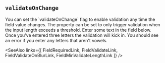 
## `validateOnChange`
<Split>
  You can set the `validateOnChange` flag to enable validation any time the
  field value changes.  The <FieldMinValidateLengthLink/> property can be set
  to only trigger validation when the input length exceeds a threshold.

  <TryItOut>
    Enter some text in the field below.  Once you've entered three
    letters the validation will kick in.  You should see an error if you
    enter any letters that aren't vowels.
  </TryItOut>
</Split>

<Example
  Component={OnChange}
  code={OnChangeSrc}
  caption="validateOnChange"
  highlightLines="11"
  expand
/>

<SeeAlso
  links={[
    FieldRequiredLink,
    FieldValidateLink,
    FieldValidateOnBlurLink,
    FieldMinValidateLengthLink
  ]}
/>
